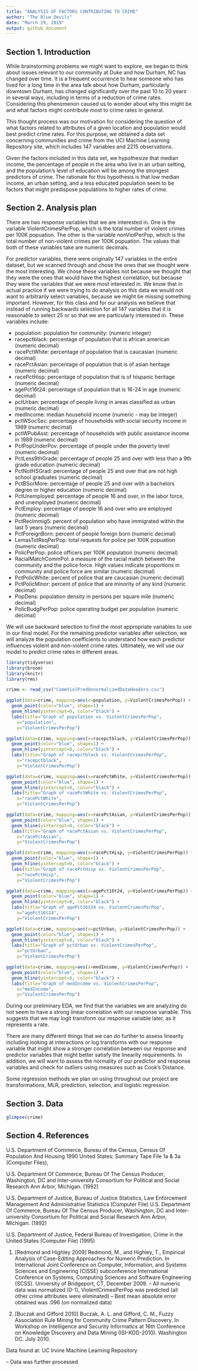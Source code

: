 ```yaml
---
title: "ANALYSIS OF FACTORS CONTRIBUTING TO CRIME"
author: "The Blue Devils"
date: "March 29, 2019"
output: github_document
---
```


## Section 1. Introduction

While brainstorming problems we might want to explore, we began to think about issues relevant to our community at Duke and how Durham, NC has changed over time. It is a frequent occurrence to hear someone who has lived for a long time in the area talk about how Durham, particularly downtown Durham, has changed significantly over the past 10 to 20 years in several ways, including in terms of a reduction of crime rates. Considering this phenomenon caused us to wonder about why this might be and what factors might contribute most to crime rates in general.

This thought process was our motivation for considering the question of what factors related to attributes of a given location and population would best predict crime rates. For this purpose, we obtained a data set concerning communities and crime from the UCI Machine Learning Repository site, which includes 147 variables and 2215 observations.

Given the factors included in this data set, we hypothesize that median income, the percentage of people in the area who live in an urban setting, and the population's level of education will be among the strongest predictors of crime. The rationale for this hypothesis is that low median income, an urban setting, and a less educated population seem to be factors that might predispose populations to higher rates of crime.

## Section 2. Analysis plan

There are two response variables that we are interested in. One is the variable ViolentCrimesPerPop, which is the total number of violent crimes per 100K popuation. The other is the variable nonViolPerPop, which is the total number of non-violent crimes per 100K popuation. The values that both of these variables take are numeric decimals. 

For predictor variables, there were originally 147 variables in the entire dataset, but we scanned through and chose the ones that we thought were the most interesting. We chose these variables not because we thought that they were the ones that would have the highest correlation, but because they were the variables that we were most interested in. We know that in actual practice if we were trying to do analysis on this data we would not want to arbitrarily select variables, because we might be missing something important. However, for this class and for our analysis we believe that instead of running backwards selection for all 147 variables that it is reasonable to select 25 or so that we are particularly interested in.  These variables include:

- population: population for community: (numeric integer) 
- racepctblack: percentage of population that is african american (numeric decimal) 
- racePctWhite: percentage of population that is caucasian (numeric decimal) 
- racePctAsian: percentage of population that is of asian heritage (numeric decimal) 
- racePctHisp: percentage of population that is of hispanic heritage (numeric decimal) 
- agePct16t24: percentage of population that is 16-24 in age (numeric decimal) 
- pctUrban: percentage of people living in areas classified as urban (numeric decimal) 
- medIncome: median household income (numeric - may be integer) 
- pctWSocSec: percentage of households with social security income in 1989 (numeric decimal) 
- pctWPubAsst: percentage of households with public assistance income in 1989 (numeric decimal) 
- PctPopUnderPov: percentage of people under the poverty level (numeric decimal) 
- PctLess9thGrade: percentage of people 25 and over with less than a 9th grade education (numeric decimal) 
- PctNotHSGrad: percentage of people 25 and over that are not high school graduates (numeric decimal) 
- PctBSorMore: percentage of people 25 and over with a bachelors degree or higher education (numeric decimal) 
- PctUnemployed: percentage of people 16 and over, in the labor force, and unemployed (numeric decimal) 
- PctEmploy: percentage of people 16 and over who are employed (numeric decimal) 
- PctRecImmig5: percent of population who have immigrated within the last 5 years (numeric decimal) 
- PctForeignBorn: percent of people foreign born (numeric decimal) 
- LemasTotReqPerPop: total requests for police per 100K popuation (numeric decimal) 
- PolicPerPop: police officers per 100K population (numeric decimal) 
- RacialMatchCommPol: a measure of the racial match between the community and the police force. High values indicate proportions in community and police force are similar (numeric decimal) 
- PctPolicWhite: percent of police that are caucasian (numeric decimal) 
- PctPolicMinor: percent of police that are minority of any kind (numeric decimal) 
- PopDens: population density in persons per square mile (numeric decimal) 
- PolicBudgPerPop: police operating budget per population (numeric decimal) 

We will use backward selection to find the most appropriate variables to use in our final model. For the remaining predictor variables after selection, we will analyze the population coefficients to understand how each predictor influences violent and non-violent crime rates. Ultimately, we will use our model to predict crime rates in different areas.

```r
library(tidyverse)
library(broom)
library(knitr) 
library(rms)
```

``` r
crime <- read_csv("CommViolPredUnnormalizedDataHeaders.csv")
```

```r
ggplot(data=crime, mapping=aes(x=population, y=ViolentCrimesPerPop)) +
  geom_point(color="blue", shape=1) +
  geom_hline(yintercept=0, color="black") +
  labs(title="Graph of population vs. ViolentCrimesPerPop",
    x="population",
    y="ViolentCrimesPerPop")

ggplot(data=crime, mapping=aes(x=racepctblack, y=ViolentCrimesPerPop)) +
  geom_point(color="blue", shape=1) +
  geom_hline(yintercept=0, color="black") +
  labs(title="Graph of racepctblack vs. ViolentCrimesPerPop",
    x="racepctblack",
    y="ViolentCrimesPerPop")

ggplot(data=crime, mapping=aes(x=racePctWhite, y=ViolentCrimesPerPop)) +
  geom_point(color="blue", shape=1) +
  geom_hline(yintercept=0, color="black") +
  labs(title="Graph of racePctWhite vs. ViolentCrimesPerPop",
    x="racePctWhite",
    y="ViolentCrimesPerPop")

ggplot(data=crime, mapping=aes(x=racePctAsian, y=ViolentCrimesPerPop)) +
  geom_point(color="blue", shape=1) +
  geom_hline(yintercept=0, color="black") +
  labs(title="Graph of racePctAsian vs. ViolentCrimesPerPop",
    x="racePctAsian",
    y="ViolentCrimesPerPop")

ggplot(data=crime, mapping=aes(x=racePctHisp, y=ViolentCrimesPerPop)) +
  geom_point(color="blue", shape=1) +
  geom_hline(yintercept=0, color="black") +
  labs(title="Graph of racePctHisp vs. ViolentCrimesPerPop",
    x="racePctHisp",
    y="ViolentCrimesPerPop")

ggplot(data=crime, mapping=aes(x=agePct16t24, y=ViolentCrimesPerPop)) +
  geom_point(color="blue", shape=1) +
  geom_hline(yintercept=0, color="black") +
  labs(title="Graph of agePct16t24 vs. ViolentCrimesPerPop",
    x="agePct16t24",
    y="ViolentCrimesPerPop")

ggplot(data=crime, mapping=aes(x=pctUrban, y=ViolentCrimesPerPop)) +
  geom_point(color="blue", shape=1) +
  geom_hline(yintercept=0, color="black") +
  labs(title="Graph of pctUrban vs. ViolentCrimesPerPop",
    x="pctUrban",
    y="ViolentCrimesPerPop")

ggplot(data=crime, mapping=aes(x=medIncome, y=ViolentCrimesPerPop)) +
  geom_point(color="blue", shape=1) +
  geom_hline(yintercept=0, color="black") +
  labs(title="Graph of medIncome vs. ViolentCrimesPerPop",
    x="medIncome",
    y="ViolentCrimesPerPop")

```

During our preliminary EDA, we find that the variables we are analyzing do not seem to have a strong linear correlation with our response variable. This suggests that we may logit transform our response variable later, as it represents a rate. 

There are many different things that we can do further to assess linearity including looking at interactions or log transforms with our response variable that might show a stronger correlation between our response and predictor variables that might better satisfy the linearity requirements. In addition, we will want to assess the normality of our predictor and response variables and check for outliers using measures such as Cook's Distance.

Some regression methods we plan on using throughout our project are transformations, MLR, prediction, selection, and logistic regression.

## Section 3. Data

```r
glimpse(crime)
```


## Section 4. References

U.S. Department of Commerce, Bureau of the Census, Census Of Population And Housing 1990 United States: Summary Tape File 1a & 3a (Computer Files), 

U.S. Department Of Commerce, Bureau Of The Census Producer, Washington, DC and Inter-university Consortium for Political and Social Research Ann Arbor, Michigan. (1992) 

U.S. Department of Justice, Bureau of Justice Statistics, Law Enforcement Management And Administrative Statistics (Computer File) U.S. Department Of Commerce, Bureau Of The Census Producer, Washington, DC and Inter-university Consortium for Political and Social Research Ann Arbor, Michigan. (1992) 

U.S. Department of Justice, Federal Bureau of Investigation, Crime in the United States (Computer File) (1995) 

1. [Redmond and Highley 2009] Redmond, M., and Highley, T., Empirical Analysis of Case-Editing Approaches for Numeric Prediction. In International Joint Conference on Computer, Information, and Systems Sciences and Engineering (CISSE) subconference International Conference on Systems, Computing Sciences and Software Engineering (SCSS). University of Bridgeport, CT, December 2009. 
-- All numeric data was normalized (0-1), ViolentCrimesPerPop was predicted (all other crime attributes were eliminated) 
-- Best mean absolute error obtained was .096 (on normalized data) 

2. [Buczak and Gifford 2010] Buczak, A. L. and Gifford, C. M., Fuzzy Association Rule Mining for Community Crime Pattern Discovery. In Workshop on Intelligence and Security Informatics at 16th Conference on Knowledge Discovery and Data Mining (ISI-KDD-2010). Washington DC. July 2010. 

Data found at: UC Irvine Machine Learning Repository

-- Data was further processed 